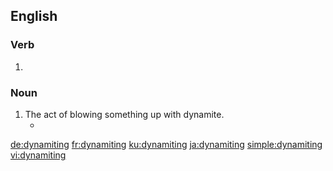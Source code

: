 ==English==

===Verb===
{{head|en|present participle}}

# {{present participle of|dynamite|lang=en|nocat=1}}

===Noun===
{{en-noun}}

# The act of blowing something up with dynamite.
#* {{quote-text|year=2001|author=Arelo Sederberg|title=The Dynamite Conspiracy|page=569|passage=Hockin was emerging as a principal target-villain in the case, a traitor to his union yet a key figure in the '''dynamitings'''.}}

[[de:dynamiting]]
[[fr:dynamiting]]
[[ku:dynamiting]]
[[ja:dynamiting]]
[[simple:dynamiting]]
[[vi:dynamiting]]